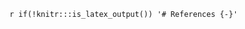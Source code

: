 `r if(!knitr:::is_latex_output()) '# References {-}'`

<!-- 
You don't really need to alter this chapter unless you want to change the name of the bibliography section 
to 'Bibliography', 'Literature', or something similar.
Any references included in the chapters will be printed here automatically.
-->
```{=latex}
\markboth{References}{References}
```
<!-- This quiet code chunk serves as a custom style for the reference section and adds a custom header Don't change it unless you really want to. -->